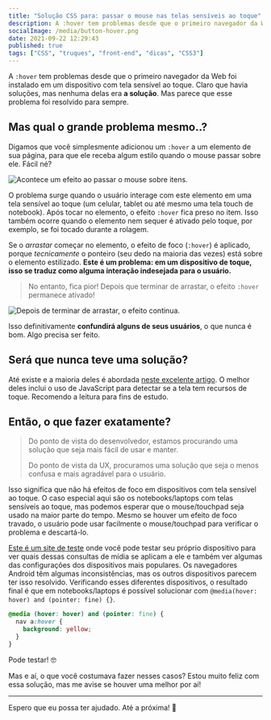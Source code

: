 ```yaml
---
title: "Solução CSS para: passar o mouse nas telas sensíveis ao toque"
description: A :hover tem problemas desde que o primeiro navegador da Web foi instalado em um dispositivo com tela sensível ao toque. Claro que havia soluções, mas nenhuma delas era a solução. Mas parece que esse problema foi resolvido para sempre.
socialImage: /media/button-hover.png
date: 2021-09-22 12:29:43
published: true
tags: ["CSS", "truques", "front-end", "dicas", "CSS3"]
---
```


A `:hover` tem problemas desde que o primeiro navegador da Web foi instalado em um dispositivo com tela sensível ao toque. Claro que havia soluções, mas nenhuma delas era **a solução**. Mas parece que esse problema foi resolvido para sempre.

## Mas qual o grande problema mesmo..?

Digamos que você simplesmente adicionou um `:hover` a um elemento de sua página, para que ele receba algum estilo quando o mouse passar sobre ele. Fácil né?

![Acontece um efeito ao passar o mouse sobre itens.](01.gif "Fonte: https://proper-hovering.glitch.me/")

O problema surge quando o usuário interage com este elemento em uma tela sensível ao toque (um celular, tablet ou até mesmo uma tela touch de notebook). Após tocar no elemento, o efeito `:hover` fica preso no item. Isso também ocorre quando o elemento nem sequer é ativado pelo toque, por exemplo, se foi tocado durante a rolagem.

Se o _arrastar_ começar no elemento, o efeito de foco (`:hover`) é aplicado, porque *tecnicamente* o ponteiro (seu dedo na maioria das vezes) está sobre o elemento estilizado. **Este é um problema: em um dispositivo de toque, isso se traduz como alguma interação indesejada para o usuário.**

> No entanto, fica pior! Depois que terminar de arrastar, o efeito `:hover` permanece ativado!

![Depois de terminar de arrastar, o efeito continua.](02.gif "Fonte: https://proper-hovering.glitch.me")

Isso definitivamente **confundirá alguns de seus usuários**, o que nunca é bom. Algo precisa ser feito.

## Será que nunca teve uma solução?

Até existe e a maioria deles é abordada [neste excelente artigo](http://www.javascriptkit.com/dhtmltutors/sticky-hover-issue-solutions.shtml). O melhor deles inclui o uso de JavaScript para detectar se a tela tem recursos de toque. Recomendo a leitura para fins de estudo.

## Então, o que fazer exatamente?

> Do ponto de vista do desenvolvedor, estamos procurando uma solução que seja mais fácil de usar e manter.
>
> Do ponto de vista da UX, procuramos uma solução que seja o menos confusa e mais agradável para o usuário.

Isso significa que não há efeitos de foco em dispositivos com tela sensível ao toque. O caso especial aqui são os notebooks/laptops com telas sensíveis ao toque, mas podemos esperar que o mouse/touchpad seja usado na maior parte do tempo. Mesmo se houver um efeito de foco travado, o usuário pode usar facilmente o mouse/touchpad para verificar o problema e descartá-lo.

[Este é um site de teste](https://hover-pointer-media-query.glitch.me/) onde você pode testar seu próprio dispositivo para ver quais dessas consultas de mídia se aplicam a ele e também ver algumas das configurações dos dispositivos mais populares. Os navegadores Android têm algumas inconsistências, mas os outros dispositivos parecem ter isso resolvido. Verificando esses diferentes dispositivos, o resultado final é que em notebooks/laptops é possível solucionar com `@media(hover: hover) and (pointer: fine) {}`.

```css
@media (hover: hover) and (pointer: fine) {
  nav a:hover {
    background: yellow;
  }
}
```

Pode testar! 🤓

Mas e aí, o que você costumava fazer nesses casos? Estou muito feliz com essa solução, mas me avise se houver uma melhor por aí!

---

Espero que eu possa ter ajudado. Até a próxima! 🚀
